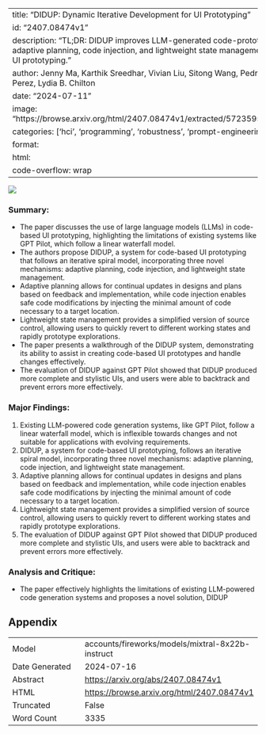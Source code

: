 
---
title: "DIDUP: Dynamic Iterative Development for UI Prototyping"
id: "2407.08474v1"
description: "TL;DR: DIDUP improves LLM-generated code-prototyping with adaptive planning, code injection, and lightweight state management for better UI prototyping."
author: Jenny Ma, Karthik Sreedhar, Vivian Liu, Sitong Wang, Pedro Alejandro Perez, Lydia B. Chilton
date: "2024-07-11"
image: "https://browse.arxiv.org/html/2407.08474v1/extracted/5723595/output.png"
categories: ['hci', 'programming', 'robustness', 'prompt-engineering']
format:
  html:
    code-overflow: wrap
---

![](https://browse.arxiv.org/html/2407.08474v1/extracted/5723595/output.png)

### Summary:

- The paper discusses the use of large language models (LLMs) in code-based UI prototyping, highlighting the limitations of existing systems like GPT Pilot, which follow a linear waterfall model.
- The authors propose DIDUP, a system for code-based UI prototyping that follows an iterative spiral model, incorporating three novel mechanisms: adaptive planning, code injection, and lightweight state management.
- Adaptive planning allows for continual updates in designs and plans based on feedback and implementation, while code injection enables safe code modifications by injecting the minimal amount of code necessary to a target location.
- Lightweight state management provides a simplified version of source control, allowing users to quickly revert to different working states and rapidly prototype explorations.
- The paper presents a walkthrough of the DIDUP system, demonstrating its ability to assist in creating code-based UI prototypes and handle changes effectively.
- The evaluation of DIDUP against GPT Pilot showed that DIDUP produced more complete and stylistic UIs, and users were able to backtrack and prevent errors more effectively.

### Major Findings:

1. Existing LLM-powered code generation systems, like GPT Pilot, follow a linear waterfall model, which is inflexible towards changes and not suitable for applications with evolving requirements.
2. DIDUP, a system for code-based UI prototyping, follows an iterative spiral model, incorporating three novel mechanisms: adaptive planning, code injection, and lightweight state management.
3. Adaptive planning allows for continual updates in designs and plans based on feedback and implementation, while code injection enables safe code modifications by injecting the minimal amount of code necessary to a target location.
4. Lightweight state management provides a simplified version of source control, allowing users to quickly revert to different working states and rapidly prototype explorations.
5. The evaluation of DIDUP against GPT Pilot showed that DIDUP produced more complete and stylistic UIs, and users were able to backtrack and prevent errors more effectively.

### Analysis and Critique:

- The paper effectively highlights the limitations of existing LLM-powered code generation systems and proposes a novel solution, DIDUP

## Appendix

|          |          |
|----------|----------|
| Model     | accounts/fireworks/models/mixtral-8x22b-instruct       |
| Date Generated     | 2024-07-16       |
| Abstract | [https://arxiv.org/abs/2407.08474v1](https://arxiv.org/abs/2407.08474v1)        |
| HTML     | [https://browse.arxiv.org/html/2407.08474v1](https://browse.arxiv.org/html/2407.08474v1)       |
| Truncated       | False       |
| Word Count       | 3335       |